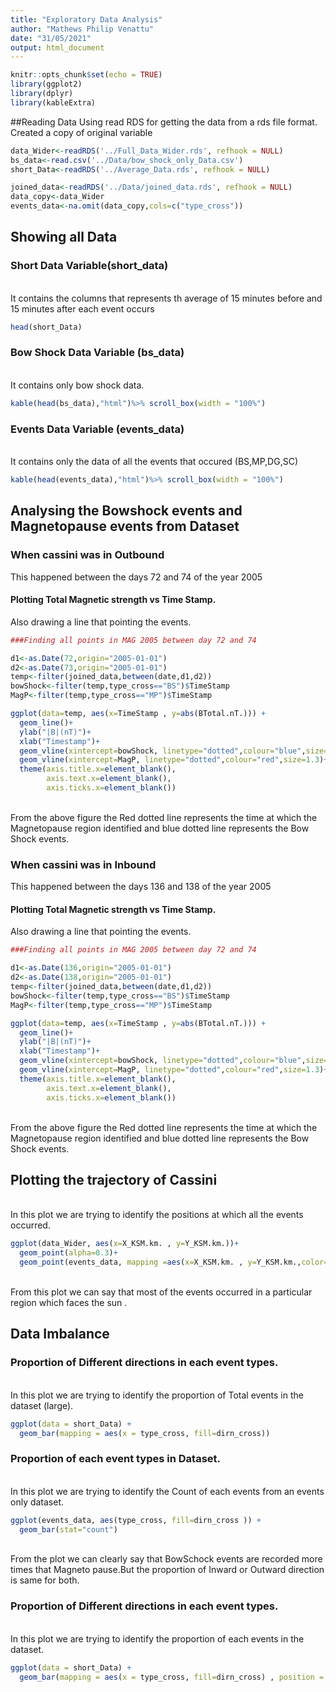 ```yaml
---
title: "Exploratory Data Analysis"
author: "Mathews Philip Venattu"
date: "31/05/2021"
output: html_document
---
```


```r
knitr::opts_chunk$set(echo = TRUE)
library(ggplot2)
library(dplyr)
library(kableExtra)
```


##Reading Data
Using read RDS for getting the data from a rds file format. Created a copy of original variable<br />
```r
data_Wider<-readRDS('../Full_Data_Wider.rds', refhook = NULL)
bs_data<-read.csv('../Data/bow_shock_only_Data.csv')
short_Data<-readRDS('../Average_Data.rds', refhook = NULL)

joined_data<-readRDS('../Data/joined_data.rds', refhook = NULL)
data_copy<-data_Wider
events_data<-na.omit(data_copy,cols=c("type_cross"))
```

## Showing all Data

### Short Data Variable(short_data)

<br/>
It contains the columns that represents th average of 15 minutes before and 15 minutes after each event occurs <br />
```r
head(short_Data)
```

### Bow Shock Data Variable (bs_data)
<br />
It contains only bow shock data. <br />
```r
kable(head(bs_data),"html")%>% scroll_box(width = "100%")
```

### Events Data Variable (events_data)

<br />
It contains only the data of all the events that occured (BS,MP,DG,SC) <br />
```r
kable(head(events_data),"html")%>% scroll_box(width = "100%")
```

## Analysing the Bowshock events and Magnetopause events from Dataset

### When cassini was in Outbound
This happened between the days 72 and 74 of the year 2005 <br />

#### Plotting Total Magnetic strength vs Time Stamp. 
 Also drawing a line that pointing the events.<br />
```r

###Finding all points in MAG 2005 between day 72 and 74

d1<-as.Date(72,origin="2005-01-01")
d2<-as.Date(73,origin="2005-01-01")
temp<-filter(joined_data,between(date,d1,d2))
bowShock<-filter(temp,type_cross=="BS")$TimeStamp
MagP<-filter(temp,type_cross=="MP")$TimeStamp

ggplot(data=temp, aes(x=TimeStamp , y=abs(BTotal.nT.))) +
  geom_line()+
  ylab("|B|(nT)")+
  xlab("Timestamp")+
  geom_vline(xintercept=bowShock, linetype="dotted",colour="blue",size=1.3)+
  geom_vline(xintercept=MagP, linetype="dotted",colour="red",size=1.3)+
  theme(axis.title.x=element_blank(),
        axis.text.x=element_blank(),
        axis.ticks.x=element_blank())
```
<br />
From the above figure the Red dotted line represents the time at which the Magnetopause region identified and blue dotted line represents the Bow Shock events.<br />


### When cassini was in Inbound
This happened between the days 136 and 138 of the year 2005 <br />

#### Plotting Total Magnetic strength vs Time Stamp. 
 Also drawing a line that pointing the events.<br />
```r

###Finding all points in MAG 2005 between day 72 and 74

d1<-as.Date(136,origin="2005-01-01")
d2<-as.Date(138,origin="2005-01-01")
temp<-filter(joined_data,between(date,d1,d2))
bowShock<-filter(temp,type_cross=="BS")$TimeStamp
MagP<-filter(temp,type_cross=="MP")$TimeStamp

ggplot(data=temp, aes(x=TimeStamp , y=abs(BTotal.nT.))) +
  geom_line()+
  ylab("|B|(nT)")+
  xlab("Timestamp")+
  geom_vline(xintercept=bowShock, linetype="dotted",colour="blue",size=1.3)+
  geom_vline(xintercept=MagP, linetype="dotted",colour="red",size=1.3)+
  theme(axis.title.x=element_blank(),
        axis.text.x=element_blank(),
        axis.ticks.x=element_blank())
```
<br />
From the above figure the Red dotted line represents the time at which the Magnetopause region identified and blue dotted line represents the Bow Shock events.<br />

## Plotting the trajectory of Cassini
<br/>
In this plot we are trying to identify the positions at which all the events occurred.
<br />
```r

ggplot(data_Wider, aes(x=X_KSM.km. , y=Y_KSM.km.))+
  geom_point(alpha=0.3)+
  geom_point(events_data, mapping =aes(x=X_KSM.km. , y=Y_KSM.km.,color=type_cross,shape=dirn_cross))


```
<br/>
From this plot we can say that most of the events occurred in a particular region which faces the sun .
<br />


## Data Imbalance



### Proportion of Different directions in each event types.

<br/>
In this plot we are trying to identify the proportion of Total events in the dataset (large).
<br />
```r


ggplot(data = short_Data) +
  geom_bar(mapping = aes(x = type_cross, fill=dirn_cross))

```


### Proportion of each event types in Dataset.

<br/>
In this plot we are trying to identify the Count of each events from an events only dataset.
<br />
```r


ggplot(events_data, aes(type_cross, fill=dirn_cross )) +
  geom_bar(stat="count")

```


<br/>
From the plot we can clearly say that BowSchock events are recorded more times that Magneto pause.But  the proportion of Inward or Outward direction is same for both.
<br />


### Proportion of Different directions in each event types.

<br/>
In this plot we are trying to identify the proportion of each events in the dataset.
<br />
```r


ggplot(data = short_Data) +
  geom_bar(mapping = aes(x = type_cross, fill=dirn_cross) , position = "fill")

```